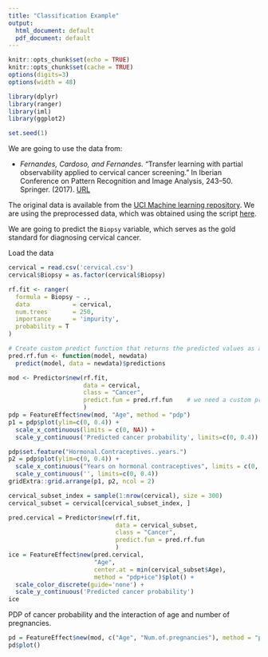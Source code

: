 ```yaml
---
title: "Classification Example"
output: 
  html_document: default
  pdf_document: default
---
```


```r
knitr::opts_chunk$set(echo = TRUE)
knitr::opts_chunk$set(cache = TRUE)
options(digits=3)
options(width = 48)

library(dplyr)
library(ranger)
library(iml)
library(ggplot2)

set.seed(1)
```

We are going to use the data from:

- _Fernandes, Cardoso, and Fernandes_. "Transfer learning with partial observability applied to cervical cancer screening." In Iberian Conference on Pattern Recognition and Image Analysis, 243–50. Springer. (2017). [URL](https://link.springer.com/chapter/10.1007/978-3-319-58838-4_27)

The original data is available from 
the [UCI Machine learning repository](https://archive.ics.uci.edu/ml/datasets/Cervical+cancer+%28Risk+Factors%29).
We are using the preprocessed data,
which was obtained using the script [here](https://github.com/christophM/interpretable-ml-book/blob/master/R/get-cervical-cancer-dataset.R).


We are going to predict the `Biopsy` variable,
which serves as the gold standard for diagnosing cervical cancer. 


Load the data
```r
cervical = read.csv('cervical.csv')
cervical$Biopsy = as.factor(cervical$Biopsy)
```

```r
rf.fit <- ranger(
  formula = Biopsy ~ .,
  data            = cervical, 
  num.trees       = 250,
  importance      = 'impurity',
  probability = T
)
```


```r
# Create custom predict function that returns the predicted values as a vector 
pred.rf.fun <- function(model, newdata)  
  predict(model, data = newdata)$predictions

mod <- Predictor$new(rf.fit, 
                     data = cervical,
                     class = "Cancer",
                     predict.fun = pred.rf.fun    # we need a custom predict function
                     )
pdp = FeatureEffect$new(mod, "Age", method = "pdp")
p1 = pdp$plot(ylim=c(0, 0.4)) + 
  scale_x_continuous(limits = c(0, NA)) +
  scale_y_continuous('Predicted cancer probability', limits=c(0, 0.4))

pdp$set.feature("Hormonal.Contraceptives..years.")
p2 = pdp$plot(ylim=c(0, 0.4)) + 
  scale_x_continuous("Years on hormonal contraceptives", limits = c(0, NA)) +
  scale_y_continuous('', limits=c(0, 0.4))
gridExtra::grid.arrange(p1, p2, ncol = 2)
```


```r
cervical_subset_index = sample(1:nrow(cervical), size = 300)
cervical_subset = cervical[cervical_subset_index, ]

pred.cervical = Predictor$new(rf.fit, 
                              data = cervical_subset, 
                              class = "Cancer",
                              predict.fun = pred.rf.fun
                              )
ice = FeatureEffect$new(pred.cervical, 
                        "Age", 
                        center.at = min(cervical_subset$Age),
                        method = "pdp+ice")$plot() + 
  scale_color_discrete(guide='none') + 
  scale_y_continuous('Predicted cancer probability')
ice
```


PDP of cancer probability and the interaction of age and number of pregnancies.

```r
pd = FeatureEffect$new(mod, c("Age", "Num.of.pregnancies"), method = "pdp") 
pd$plot() 
```




